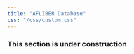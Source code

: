 ```yaml
---
title: "AFLIBER Database"
css: "/css/custom.css"
---
```


<h3>This section is under construction <i class="fa fa-drafting-compass"></i></h3>
